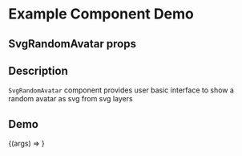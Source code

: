 
<Meta title="Example/SvgRandomAvatar" component={SvgRandomAvatar} />

# Example Component Demo

## SvgRandomAvatar props
<Props of={SvgRandomAvatar} />

## Description

`SvgRandomAvatar` component provides user basic interface to show a random avatar as svg from svg layers

## Demo

<Canvas>
  <Story name="Example SvgRandomAvatar">
    {(args) => <SvgRandomAvatar {...args} />}
  </Story>
</Canvas>
